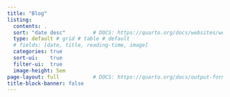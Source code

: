 ```yaml
---
title: "Blog"
listing:
  contents: .
  sort: "date desc"         # DOCS: https://quarto.org/docs/websites/website-listings.html#sorting-items
  type: default # grid # table # default
  # fields: [date, title, reading-time, image]  
  categories: true
  sort-ui:    true
  filter-ui:  true
  image-height: 5em
page-layout: full           # DOCS: https://quarto.org/docs/output-formats/page-layout.html
title-block-banner: false
---
```



